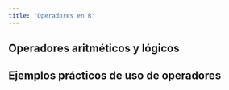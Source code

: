 ```yaml
---
title: "Operadores en R"
---
```


## Operadores aritméticos y lógicos

## Ejemplos prácticos de uso de operadores
